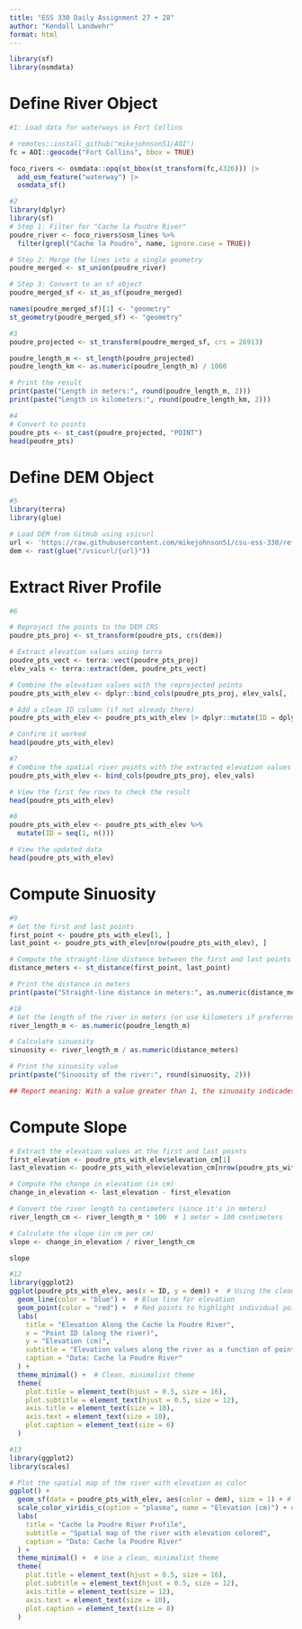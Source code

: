 ```yaml
---
title: "ESS 330 Daily Assignment 27 + 28"
author: "Kendall Landwehr"
format: html
---
```


```r
library(sf)
library(osmdata)
```
# Define River Object

```r
#1: Load data for waterways in Fort Collins 

# remotes::install_github("mikejohnson51/AOI")
fc = AOI::geocode("Fort Collins", bbox = TRUE) 

foco_rivers <- osmdata::opq(st_bbox(st_transform(fc,4326))) |> 
  add_osm_feature("waterway") |> 
  osmdata_sf()
```

```r
#2 
library(dplyr)
library(sf)
# Step 1: Filter for "Cache la Poudre River"
poudre_river <- foco_rivers$osm_lines %>%
  filter(grepl("Cache la Poudre", name, ignore.case = TRUE))

# Step 2: Merge the lines into a single geometry
poudre_merged <- st_union(poudre_river)

# Step 3: Convert to an sf object
poudre_merged_sf <- st_as_sf(poudre_merged)

names(poudre_merged_sf)[1] <- "geometry"
st_geometry(poudre_merged_sf) <- "geometry"

```

```r
#3 
poudre_projected <- st_transform(poudre_merged_sf, crs = 26913)

poudre_length_m <- st_length(poudre_projected)
poudre_length_km <- as.numeric(poudre_length_m) / 1000

# Print the result
print(paste("Length in meters:", round(poudre_length_m, 2)))
print(paste("Length in kilometers:", round(poudre_length_km, 2)))

```

```r
#4
# Convert to points
poudre_pts <- st_cast(poudre_projected, "POINT")
head(poudre_pts)

```
# Define DEM Object

```r
#5 
library(terra)
library(glue)

# Load DEM from GitHub using vsicurl
url <- 'https://raw.githubusercontent.com/mikejohnson51/csu-ess-330/refs/heads/main/resources/foco-elev-cm.tif'
dem <- rast(glue("/vsicurl/{url}"))

```

# Extract River Profile 
```r
#6

# Reproject the points to the DEM CRS
poudre_pts_proj <- st_transform(poudre_pts, crs(dem))

# Extract elevation values using terra
poudre_pts_vect <- terra::vect(poudre_pts_proj)
elev_vals <- terra::extract(dem, poudre_pts_vect)

# Combine the elevation values with the reprojected points
poudre_pts_with_elev <- dplyr::bind_cols(poudre_pts_proj, elev_vals[, -1])

# Add a clean ID column (if not already there)
poudre_pts_with_elev <- poudre_pts_with_elev |> dplyr::mutate(ID = dplyr::row_number())

# Confirm it worked
head(poudre_pts_with_elev)

```

```r
#7
# Combine the spatial river points with the extracted elevation values using bind_cols
poudre_pts_with_elev <- bind_cols(poudre_pts_proj, elev_vals)

# View the first few rows to check the result
head(poudre_pts_with_elev)

```

```r
#8
poudre_pts_with_elev <- poudre_pts_with_elev %>%
  mutate(ID = seq(1, n()))

# View the updated data
head(poudre_pts_with_elev)

```

# Compute Sinuosity
```r
#9 
# Get the first and last points
first_point <- poudre_pts_with_elev[1, ]
last_point <- poudre_pts_with_elev[nrow(poudre_pts_with_elev), ]

# Compute the straight-line distance between the first and last points
distance_meters <- st_distance(first_point, last_point)

# Print the distance in meters
print(paste("Straight-line distance in meters:", as.numeric(distance_meters)))

```

```r
#10 
# Get the length of the river in meters (or use kilometers if preferred)
river_length_m <- as.numeric(poudre_length_m)

# Calculate sinuosity
sinuosity <- river_length_m / as.numeric(distance_meters)

# Print the sinuosity value
print(paste("Sinuosity of the river:", round(sinuosity, 2)))

## Report meaning: With a value greater than 1, the sinuoaity indicades a meandering river which makes sense for the Poudre. 

```
# Compute Slope
```r
# Extract the elevation values at the first and last points
first_elevation <- poudre_pts_with_elev$elevation_cm[1]
last_elevation <- poudre_pts_with_elev$elevation_cm[nrow(poudre_pts_with_elev)]

# Compute the change in elevation (in cm)
change_in_elevation <- last_elevation - first_elevation

# Convert the river length to centimeters (since it's in meters)
river_length_cm <- river_length_m * 100  # 1 meter = 100 centimeters

# Calculate the slope (in cm per cm)
slope <- change_in_elevation / river_length_cm

slope
```

```r
#12
library(ggplot2)
ggplot(poudre_pts_with_elev, aes(x = ID, y = dem)) +  # Using the cleaned column names
  geom_line(color = "blue") +  # Blue line for elevation
  geom_point(color = "red") +  # Red points to highlight individual points
  labs(
    title = "Elevation Along the Cache la Poudre River",
    x = "Point ID (along the river)",
    y = "Elevation (cm)",
    subtitle = "Elevation values along the river as a function of point ID",
    caption = "Data: Cache la Poudre River"
  ) +
  theme_minimal() +  # Clean, minimalist theme
  theme(
    plot.title = element_text(hjust = 0.5, size = 16),
    plot.subtitle = element_text(hjust = 0.5, size = 12),
    axis.title = element_text(size = 10),
    axis.text = element_text(size = 10),
    plot.caption = element_text(size = 6)
  )


```

```r
#13
library(ggplot2)
library(scales)

# Plot the spatial map of the river with elevation as color
ggplot() +
  geom_sf(data = poudre_pts_with_elev, aes(color = dem), size = 1) + # Plot river points and color by 'dem'
  scale_color_viridis_c(option = "plasma", name = "Elevation (cm)") + # Nice color scale, adjust if needed
  labs(
    title = "Cache la Poudre River Profile",
    subtitle = "Spatial map of the river with elevation colored",
    caption = "Data: Cache la Poudre River"
  ) +
  theme_minimal() +  # Use a clean, minimalist theme
  theme(
    plot.title = element_text(hjust = 0.5, size = 16),
    plot.subtitle = element_text(hjust = 0.5, size = 12),
    axis.title = element_text(size = 12),
    axis.text = element_text(size = 10),
    plot.caption = element_text(size = 8)
  )

```

